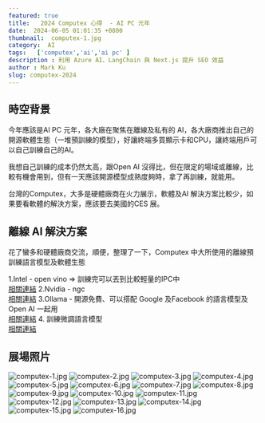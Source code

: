 ```yaml
---
featured: true
title:   2024 Computex 心得  - AI PC 元年
date:  2024-06-05 01:01:35 +0800
thumbnail:  computex-1.jpg
category:  AI  
tags:   ['computex','ai','ai pc' ]
description : 利用 Azure AI、LangChain 與 Next.js 提升 SEO 效益
author : Mark Ku
slug: computex-2024
---
```

## 時空背景
今年應該是AI PC 元年，各大廠在聚焦在離線及私有的 AI，各大廠商推出自己的開源軟體生態（一堆預訓練的模型），好讓終端多買顯示卡和CPU，讓終端用戶可以自己訓練自己的AI。

我想自己訓練的成本仍然太高，跟Open AI 沒得比，但在限定的場域或離線，比較有機會用到，但有一天應該開源模型成熟度夠時，拿了再訓練，就能用。

台灣的Computex，大多是硬體廠商在火力展示，軟體及AI 解決方案比較少，如果要看軟體的解決方案，應該要去美國的CES 展。

## 離線 AI 解決方案

花了蠻多和硬體廠商交流，順便，整理了一下，Computex 中大所使用的離線預訓練語言模型及軟體生態

1.Intel - open vino   => 訓練完可以丟到比較輕量的IPC中  
[相關連結](https://docs.openvino.ai/2022.3/home.html#:~:text=OpenVINO%20is%20an%20open%2Dsource,Get%20started%20with%20OpenVINO.)
2.Nvidia - ngc  
[相關連結](https://catalog.ngc.nvidia.com/?filters=&orderBy=weightPopularDESC&query=&page=&pageSize=)
3.Ollama - 開源免費、可以搭配 Google 及Facebook 的語言模型及Open AI 一起用  
[相關連結](https://www.youtube.com/watch?v=JpQC0W91E6k)
4. 訓練微調語言模型  
[相關連結](https://unsloth.ai/)

## 展場照片
![computex-1.jpg](computex-1.jpg)
![computex-2.jpg](computex-2.jpg)
![computex-3.jpg](computex-3.jpg)
![computex-4.jpg](computex-4.jpg)
![computex-5.jpg](computex-5.jpg)
![computex-6.jpg](computex-6.jpg)
![computex-7.jpg](computex-7.jpg)
![computex-8.jpg](computex-8.jpg)
![computex-9.jpg](computex-9.jpg)
![computex-10.jpg](computex-10.jpg)
![computex-11.jpg](computex-11.jpg)
![computex-12.jpg](computex-12.jpg)
![computex-13.jpg](computex-13.jpg)
![computex-14.jpg](computex-14.jpg)
![computex-15.jpg](computex-15.jpg)
![computex-16.jpg](computex-16.jpg)
